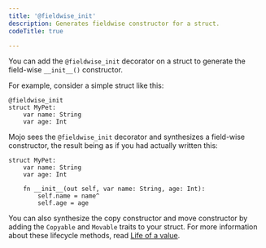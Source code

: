 ```yaml
---
title: '@fieldwise_init'
description: Generates fieldwise constructor for a struct.
codeTitle: true

---
```


You can add the `@fieldwise_init` decorator on a struct to generate the
field-wise `__init__()` constructor.

For example, consider a simple struct like this:

```mojo
@fieldwise_init
struct MyPet:
    var name: String
    var age: Int
```

Mojo sees the `@fieldwise_init` decorator and synthesizes a field-wise
constructor, the result being as if you had actually written this:

```mojo
struct MyPet:
    var name: String
    var age: Int

    fn __init__(out self, var name: String, age: Int):
        self.name = name^
        self.age = age
```

You can also synthesize the copy constructor and move constructor by adding the
`Copyable` and `Movable` traits to your struct. For more information about these
lifecycle methods, read [Life of a value](/mojo/manual/lifecycle/life).
